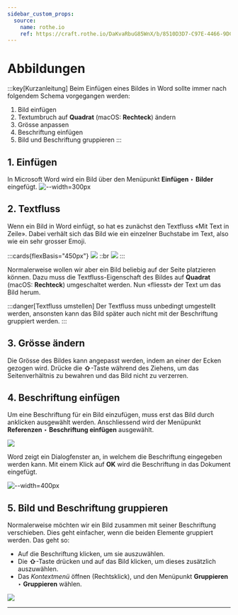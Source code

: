 ```yaml
---
sidebar_custom_props:
  source:
    name: rothe.io
    ref: https://craft.rothe.io/DaKvaRbuG85WnX/b/8510D3D7-C97E-4466-9DCF-DDB629F1160B/2.5-%E2%80%94-Abbildungen
---
```


# Abbildungen
:::key[Kurzanleitung]
Beim Einfügen eines Bildes in Word sollte immer nach folgendem Schema vorgegangen werden:

1. Bild einfügen
2. Textumbruch auf __Quadrat__ (macOS: __Rechteck__) ändern
3. Grösse anpassen
4. Beschriftung einfügen
5. Bild und Beschriftung gruppieren
:::


## 1. Einfügen
In Microsoft Word wird ein Bild über den Menüpunkt __Einfügen__ ‣ __Bilder__ eingefügt.
![--width=300px](img/word-image-1.png)

## 2. Textfluss
Wenn ein Bild in Word einfügt, so hat es zunächst den Textfluss «Mit Text in Zeile». Dabei verhält sich das Bild wie ein einzelner Buchstabe im Text, also wie ein sehr grosser Emoji.

:::cards{flexBasis="450px"}
![](img/wrap-text-1.jpg)
::br
![](img/wrap-text-2.jpg)
:::

Normalerweise wollen wir aber ein Bild beliebig auf der Seite platzieren können. Dazu muss die Textfluss-Eigenschaft des Bildes auf __Quadrat__ (macOS: __Rechteck__) umgeschaltet werden. Nun «fliesst» der Text um das Bild herum.

:::danger[Textfluss umstellen]
Der Textfluss muss unbedingt umgestellt werden, ansonsten kann das Bild später auch nicht mit der Beschriftung gruppiert werden.
:::

## 3. Grösse ändern
Die Grösse des Bildes kann angepasst werden, indem an einer der Ecken gezogen wird. Drücke die __⇧__-Taste während des Ziehens, um das Seitenverhältnis zu bewahren und das Bild nicht zu verzerren.

## 4. Beschriftung einfügen
Um eine Beschriftung für ein Bild einzufügen, muss erst das Bild durch anklicken ausgewählt werden. Anschliessend wird der Menüpunkt __Referenzen__ ‣ __Beschriftung einfügen__ ausgewählt.

![](img/word-image-caption-1.jpg)

Word zeigt ein Dialogfenster an, in welchem die Beschriftung eingegeben werden kann. Mit einem Klick auf __OK__ wird die Beschriftung in das Dokument eingefügt.

![--width=400px](img/word-image-caption-2.jpg)

## 5. Bild und Beschriftung gruppieren
Normalerweise möchten wir ein Bild zusammen mit seiner Beschriftung verschieben. Dies geht einfacher, wenn die beiden Elemente gruppiert werden. Das geht so:

- Auf die Beschriftung klicken, um sie auszuwählen.
- Die __⇧__-Taste drücken und auf das Bild klicken, um dieses zusätzlich auszuwählen.
- Das _Kontextmenü_ öffnen (Rechtsklick), und den Menüpunkt __Gruppieren__ ‣ __Gruppieren__ wählen.

![](img/gruppieren.gif)

---